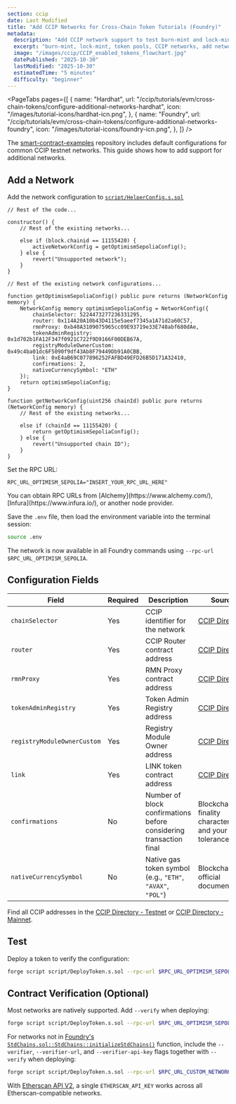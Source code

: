```yaml
---
section: ccip
date: Last Modified
title: "Add CCIP Networks for Cross-Chain Token Tutorials (Foundry)"
metadata:
  description: "Add CCIP network support to test burn-mint and lock-mint token tutorials on additional blockchains. Configure network settings, RPC endpoints, and CCIP contract addresses in Foundry."
  excerpt: "burn-mint, lock-mint, token pools, CCIP networks, add network, Foundry configuration, cross-chain tokens, testnet, mainnet, RPC endpoints, CCIP Directory, EVM chains, network setup"
  image: "/images/ccip/CCIP_enabled_tokens_flowchart.jpg"
  datePublished: "2025-10-30"
  lastModified: "2025-10-30"
  estimatedTime: "5 minutes"
  difficulty: "beginner"
---
```



<PageTabs
  pages={[
    {
      name: "Hardhat",
      url: "/ccip/tutorials/evm/cross-chain-tokens/configure-additional-networks-hardhat",
      icon: "/images/tutorial-icons/hardhat-icn.png",
    },
    {
      name: "Foundry",
      url: "/ccip/tutorials/evm/cross-chain-tokens/configure-additional-networks-foundry",
      icon: "/images/tutorial-icons/foundry-icn.png",
    },
  ]}
/>

The [smart-contract-examples](https://github.com/smartcontractkit/smart-contract-examples/tree/main/ccip/cct/foundry) repository includes default configurations for common CCIP testnet networks. This guide shows how to add support for additional networks.

## Add a Network

Add the network configuration to [`script/HelperConfig.s.sol`](https://github.com/smartcontractkit/smart-contract-examples/blob/main/ccip/cct/foundry/script/HelperConfig.s.sol)

```solidity
// Rest of the code...

constructor() {
    // Rest of the existing networks...

    else if (block.chainid == 11155420) {
        activeNetworkConfig = getOptimismSepoliaConfig();
    } else {
        revert("Unsupported network");
    }
}

// Rest of the existing network configurations...

function getOptimismSepoliaConfig() public pure returns (NetworkConfig memory) {
    NetworkConfig memory optimismSepoliaConfig = NetworkConfig({
        chainSelector: 5224473277236331295,
        router: 0x114A20A10b43D4115e5aeef7345a1A71d2a60C57,
        rmnProxy: 0xb40A3109075965cc09E93719e33E748abf680dAe,
        tokenAdminRegistry: 0x1d702b1FA12F347f0921C722f9D9166F00DEB67A,
        registryModuleOwnerCustom: 0x49c4ba01dc6F5090f9df43Ab8F79449Db91A0CBB,
        link: 0xE4aB69C077896252FAFBD49EFD26B5D171A32410,
        confirmations: 2,
        nativeCurrencySymbol: "ETH"
    });
    return optimismSepoliaConfig;
}

function getNetworkConfig(uint256 chainId) public pure returns (NetworkConfig memory) {
    // Rest of the existing networks...

    else if (chainId == 11155420) {
        return getOptimismSepoliaConfig();
    } else {
        revert("Unsupported chain ID");
    }
}
```

Set the RPC URL:

```env
RPC_URL_OPTIMISM_SEPOLIA="INSERT_YOUR_RPC_URL_HERE"
```

<Aside type="note" title="Note">
  You can obtain RPC URLs from [Alchemy](https://www.alchemy.com/), [Infura](https://www.infura.io/), or another node
  provider.
</Aside>

Save the `.env` file, then load the environment variable into the terminal session:

```bash
source .env
```

The network is now available in all Foundry commands using `--rpc-url $RPC_URL_OPTIMISM_SEPOLIA`.

## Configuration Fields

| Field                       | Required | Description                                                        | Source                                                        |
| --------------------------- | -------- | ------------------------------------------------------------------ | ------------------------------------------------------------- |
| `chainSelector`             | Yes      | CCIP identifier for the network                                    | [CCIP Directory](/ccip/directory)                             |
| `router`                    | Yes      | CCIP Router contract address                                       | [CCIP Directory](/ccip/directory)                             |
| `rmnProxy`                  | Yes      | RMN Proxy contract address                                         | [CCIP Directory](/ccip/directory)                             |
| `tokenAdminRegistry`        | Yes      | Token Admin Registry address                                       | [CCIP Directory](/ccip/directory)                             |
| `registryModuleOwnerCustom` | Yes      | Registry Module Owner address                                      | [CCIP Directory](/ccip/directory)                             |
| `link`                      | Yes      | LINK token contract address                                        | [CCIP Directory](/ccip/directory)                             |
| `confirmations`             | No       | Number of block confirmations before considering transaction final | Blockchain's finality characteristics and your risk tolerance |
| `nativeCurrencySymbol`      | No       | Native gas token symbol (e.g., `"ETH"`, `"AVAX"`, `"POL"`)         | Blockchain's official documentation                           |

Find all CCIP addresses in the [CCIP Directory - Testnet](/ccip/directory/testnet) or [CCIP Directory - Mainnet](/ccip/directory/mainnet).

## Test

Deploy a token to verify the configuration:

```bash
forge script script/DeployToken.s.sol --rpc-url $RPC_URL_OPTIMISM_SEPOLIA --private-key $PRIVATE_KEY --broadcast
```

## Contract Verification (Optional)

Most networks are natively supported. Add `--verify` when deploying:

```bash
forge script script/DeployToken.s.sol --rpc-url $RPC_URL_OPTIMISM_SEPOLIA --private-key $PRIVATE_KEY --broadcast --verify
```

For networks not in [Foundry's `StdChains.sol::StdChains::initializeStdChains()`](https://github.com/foundry-rs/forge-std/blob/master/src/StdChains.sol#L193) function, include the `--verifier`, `--verifier-url`, and `--verifier-api-key` flags together with `--verify` when deploying:

```bash
forge script script/DeployToken.s.sol --rpc-url $RPC_URL_CUSTOM_NETWORK --private-key $PRIVATE_KEY --broadcast --verify --verifier custom --verifier-url $CUSTOM_EXPLORER_API_URL --verifier-api-key $CUSTOM_EXPLORER_API_KEY
```

With [Etherscan API V2](https://docs.etherscan.io/introduction), a single `ETHERSCAN_API_KEY` works across all Etherscan-compatible networks.
